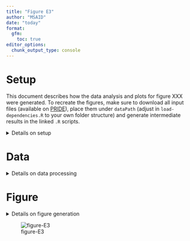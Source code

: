 ```yaml
---
title: "Figure E3"
author: "MSAID"
date: "today"
format:
  gfm:
    toc: true
editor_options: 
  chunk_output_type: console
---
```


# Setup

This document describes how the data analysis and plots for figure XXX were generated. To recreate the figures, make sure to download all input files (available on [PRIDE](https://www.ebi.ac.uk/pride/archive?keyword=PXD053241)), place them under `dataPath` (adjust in `load-dependencies.R` to your own folder structure) and generate intermediate results in the linked `.R` scripts.

<details>
<summary>Details on setup</summary>

```r
suppressMessages(source(here::here("scripts/load-dependencies.R")))
path <- file.path(here::here(), "figure-E3")
figurePath <- file.path(dataPath, "data/figure-E3")
# dataPath <- "/mnt/paper/01_paper/figures/plotting/figure-S4-IDs-FDR/"
# dataPathS3 <- file.path(here::here(), "figure-S3-overlap/")
msaid_eFDR <- c("TRUE" = msaid_darkgray, "FALSE" = msaid_red)
msaid_unique <- c("TRUE" = msaid_blue, "FALSE" = msaid_darkgray)
categories <- c('FDR >1% target' = msaid_blue,
                'Decoy'=msaid_darkgray,
                'CHIMERYS unique target'=msaid_green,
                'Shared target'=msaid_orange)
```

</details>

# Data

<details>
<summary>Details on data processing</summary>

## Intensity

[R code to generate `figure-E3A-intensity.csv` input file`](figure-E3AtoD-pdresult.R)

```r
dt_intensity <- fread(file.path(figurePath, "figure-E3A-intensity.csv"))
dt_intensity[, Category := factor(Category, c("Shared target", "CHIMERYS unique target"))]

p_int <- ggplot(dt_intensity, aes(x = log10(QUAN), fill=Category)) +
  geom_histogram(bins = 100) +
  scale_y_continuous(labels = label_number(scale_cut = cut_short_scale2())) +
  scale_fill_manual("Category", values = categories) +
  xlab("Log10 intensity") + ylab("Peptide groups") +
  theme(legend.position = "none")
```

## Number of matched peaks

[R code to generate `figure-E3B-fragments.csv` input file`](figure-E3AtoD-pdresult.R)

```r
dt_fragments <- fread(file.path(figurePath, "figure-E3B-fragments.csv"))
dt_fragments[, Category := factor(Category, c("Shared target", "CHIMERYS unique target"))]

p_peaks <- ggplot(dt_fragments, aes(x = FRAGMENTS_USED, fill=Category)) +
  geom_bar() +
  scale_y_continuous(labels = label_number(scale_cut = cut_short_scale2())) +
  scale_fill_manual("Category", values = categories) +
  xlab("Fragments used") + ylab("Peptide groups") +
  theme(legend.position = "none")
dt_fragments[, median(FRAGMENTS_USED), by=list(Category)]
```

## Spectrum similarity

[R code to generate `figure-E3C-spectral-similarity.csv` input file`](figure-E3AtoD-pdresult.R)

```r
dt_spectral <- fread(file.path(figurePath, "figure-E3C-spectral-similarity.csv"))
dt_spectral[, Category := factor(Category, c("Shared target", "CHIMERYS unique target"))]

p_sim <- ggplot(dt_spectral, aes(x = SPECTRUM_SIMILARITY, fill=Category)) +
  geom_histogram(bins = 100) +
  scale_x_continuous(labels = label_percent()) +
  scale_y_continuous(labels = label_number(scale_cut = cut_short_scale2())) +
  scale_fill_manual("Category", values = categories) +
  xlab("Spectral similarity") + ylab("Peptide groups") +
  theme(legend.position = "none")
dt_spectral[, median(SPECTRUM_SIMILARITY), by=list(Category)]
```

## SVM score

```r
dt_svm <- fread(file.path(figurePath, "figure-E3D-svm.csv"))
svmLevels <- c('CHIMERYS unique target', 'Shared target', 'FDR >1% target', 'Decoy')
dt_svm[, Category := factor(Category, levels = svmLevels, ordered = T)]

p_svm <- ggplot(dt_svm, aes(x = SVMSCORE, fill=Category)) +
  geom_histogram(data=subset(dt_svm[!is.na(SVMSCORE)],Category != 'Decoy'), bins = 194, alpha = 1) +
  geom_histogram(data=subset(dt_svm[!is.na(SVMSCORE)],Category == 'Decoy'), bins = 194, alpha = 0.4) +
  scale_y_continuous(labels = label_number(scale_cut = cut_short_scale2())) +
  scale_fill_manual(NULL, values = categories) +
  xlab("SVM Score") + ylab("Peptide groups") +
  theme(legend.position = "none")
```

## SE protein results

[R code to generate input file `figure-E3E-proteins.csv`](figure-E3E-peptides-per-protein.R)

```r
prot_peptides_count <- fread(file.path(figurePath, "figure-E3E-proteins.csv"))

p_pep_prot <- ggplot(prot_peptides_count,
                     aes(x=`Sequest-HT`, y=CHIMERYS, color=N)) +
  geom_point(na.rm = T, size = 0.5) +
  geom_abline(slope = 1, intercept = 0, linetype = "dashed", color = msaid_darkgray) +
  scale_x_log10() + scale_y_log10() +
  scale_color_gradient("Count", low = msaid_blue, high = msaid_orange) +
  xlab("Sequest HT unique peptides\nper protein group") +
  ylab("CHIMERYS\nunique peptides\nper protein group") +
  theme(legend.position = "top")

sum(prot_peptides_count[, CHIMERYS*N]) / sum(prot_peptides_count[, N])
sum(prot_peptides_count[, `Sequest-HT`*N]) / sum(prot_peptides_count[, N])
```

## Wrong FDR levels LFQ Bench human

[R code to generate input file `figure-E3F-fdr.csv`](figure-E3F-bar_LFQhuman.R)

```r
dtFdrLFQhuman <- fread(file.path(figurePath, "figure-E3F-fdr.csv"))
setnames(dtFdrLFQhuman, c("Level estimated", "By FDR level", "# in dataset"),
         c("levelEstimate", "levelFdr", "N"))
dtFdrLFQhuman[, levelEstimate := factor(levelEstimate, c("PCMs", "Modified peptides"),
                                        c("Precursors", "Peptide groups"))]
dtFdrLFQhuman[, levelFdr := factor(levelFdr, c("PSMs", "PCMs", "Modified peptides"),
                                   c("PSM", "Precursor", "Peptide\ngroup"))]
dtFdrLFQhuman[, isFdrCorrect := F]
dtFdrLFQhuman[levelEstimate=="Peptide groups" & levelFdr=="Peptide\ngroup", isFdrCorrect := T]
dtFdrLFQhuman[levelEstimate=="Precursors" & levelFdr=="Precursor", isFdrCorrect := T]

p_fdrLfqHuman <- ggplot(dtFdrLFQhuman, aes(x=levelFdr, y=N, fill=isFdrCorrect, label=RELATIVE_INCREASE)) +
  geom_bar(stat = "identity") +
  geom_text(aes(y=N+max(N)*0.1), family="Montserrat Light", color=msaid_darkgray, size=6/.pt) +
  scale_fill_manual("Correct FDR level", values = msaid_eFDR) +
  scale_y_continuous(labels = label_number(scale_cut = cut_short_scale2()),
                     limits = c(0, max(dtFdrLFQhuman$N)*1.15)) +
  facet_grid(cols = vars(levelEstimate)) +
  xlab("FDR level") + ylab("Counts") +
  theme(legend.position = "top", axis.text.x = element_text(angle = 60, hjust = 1))
```

## Wrong FDR levels LFQ Bench multispecies

[R code to generate input file `figure-E3G-fdr.csv`](figure-E3G-bar_LFQ3.R)

```r
dtFdrLfq3 <- fread(file.path(figurePath, "figure-E3G-fdr.csv"))
setnames(dtFdrLfq3, c("Level estimated", "By FDR level", "# in dataset"),
         c("levelEstimate", "levelFdr", "N"))
dtFdrLfq3[, levelEstimate := factor(levelEstimate, c("PCMs", "Modified peptides"),
                                    c("Precursors", "Peptide groups"))]
dtFdrLfq3[, levelFdr := factor(levelFdr, c("PSMs", "PCMs", "Modified peptides"),
                               c("PSM", "Precursor", "Peptide\ngroup"))]
dtFdrLfq3[, isFdrCorrect := F]
dtFdrLfq3[levelEstimate=="Peptide groups" & levelFdr=="Peptide\ngroup", isFdrCorrect := T]
dtFdrLfq3[levelEstimate=="Precursors" & levelFdr=="Precursor", isFdrCorrect := T]

p_fdrLfq3 <- ggplot(dtFdrLfq3, aes(x=levelFdr, y=N, fill=isFdrCorrect, label=RELATIVE_INCREASE)) +
  geom_bar(stat = "identity") +
  geom_text(aes(y=N+max(N)*0.1), family="Montserrat Light", color=msaid_darkgray, size=6/.pt) +
  scale_fill_manual("Correct FDR level", values = msaid_eFDR) +
  scale_y_continuous(labels = label_number(scale_cut = cut_short_scale2()),
                     limits = c(0, max(dtFdrLfq3$N)*1.15)) +
  facet_grid(cols = vars(levelEstimate)) +
  xlab("FDR level") + ylab("Counts") +
  theme(legend.position = "top", axis.text.x = element_text(angle = 60, hjust = 1))
```

</details>

# Figure

<details>
<summary>Details on figure generation</summary>

```r
p_legend <- ggdraw2(get_plot_component(p_svm + theme(legend.position = "top") +
                                         guides(fill = guide_legend(nrow = 1)),
                                       'guide-box-top', return_all = TRUE))
p_design <- "11111111111\nAABBCCDDDDD\nEEFFFFGGGGG"

p_supp_IDs_FDR <- p_legend + p_int + p_peaks + p_sim + p_svm + p_pep_prot + p_fdrLfqHuman + p_fdrLfq3 +
  plot_layout(heights = c(0.2, 1, 1), design = p_design) +
  plot_annotation(tag_levels = list(c("", LETTERS[1:7])))

ggsave2(file.path(path, "figure-E3.pdf"), plot = p_supp_IDs_FDR,
        width = 180, height = 100, units = "mm", device = cairo_pdf)
ggsave2(file.path(path, "figure-E3.png"), plot = p_supp_IDs_FDR,
        width = 180, height = 100, units = "mm")
ggsave2(file.path(path, "figure-E3.eps"), plot = p_supp_IDs_FDR,
        width = 180, height = 100, units = "mm")
ggsave2(file.path(path, "figure-E3.jpeg"), plot = p_supp_IDs_FDR,
        width = 180, height = 100, units = "mm")
ggsave2(file.path(path, "figure-E3.tiff"), plot = p_supp_IDs_FDR,
        width = 180, height = 100, units = "mm")
```

</details>

![figure-E3](figure-E3.png)
